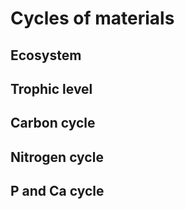 # Cycles of materials   

## Ecosystem
## Trophic level
## Carbon cycle
## Nitrogen cycle
## P and Ca cycle
